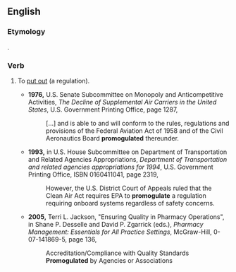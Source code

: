 ==English==

===Etymology===
{{blend|promote|promulgate}}.

===Verb===
{{en-verb|promogulat|ing}}

# {{context|transitive|perhaps|_|nonstandard|lang=en}} To [[put out]] (a regulation).
#*'''1976,''' U.S. Senate Subcommittee on Monopoly and Anticompetitive Activities, ''The Decline of Supplemental Air Carriers in the United States'', U.S. Government Printing Office, page 1287,
#*:[&hellip;] and is able to and will conform to the rules, regulations and provisions of the Federal Aviation Act of 1958 and of the Civil Aeronautics Board '''promogulated''' thereunder.
#*'''1993,''' in U.S. House Subcommittee on Department of Transportation and Related Agencies Appropriations, ''Department of Transportation and related agencies appropriations for 1994'', U.S. Government Printing Office, ISBN 0160411041, page 2319,
#*:However, the U.S. District Court of Appeals ruled that the Clean Air Act requires EPA to '''promogulate''' a regulation requiring onboard systems regardless of safety concerns.
#*'''2005,''' Terri L. Jackson, "Ensuring Quality in Pharmacy Operations", in Shane P. Desselle and David P. Zgarrick (eds.), ''Pharmacy Management: Essentials for All Practice Settings'', McGraw-Hill, 0-07-141869-5, page 136,
#*:Accreditation/Compliance with Quality Standards '''Promogulated''' by Agencies or Associations <!-- [sic] title-case and everything; this is a section heading -->